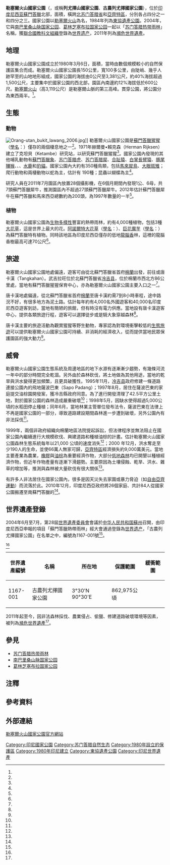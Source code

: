 {{noteTA
|G1 = unit;
|1  = zh-hans:豹猫;zh-tw:石虎;zh-hk:豹貓;
|2  = zh-hans:摄像头;zh-hant:攝影機;
|3  = zh-cn:大眼斑雉;zh-tw:青鸞;zh-hk:大眼斑雉;
}}
{{Infobox protected area
| name           = 勒塞爾火山國家公園
| iucn_category  = II
| photo          = Bukit Indonesia Entrance.JPG
| photo_caption  = 勒塞爾火山國家公園入口
| photo_width    = 270
| map            = Indonesia Sumatra
| map_caption    = 勒塞爾火山國家公園在蘇門答臘的位置
| map_width      = 270
| location       = {{INA}}[[蘇門答臘|蘇門答臘]]
| coordinates    = {{coord|3|30|N|97|30|E|display=inline,title}}
| area           = {{convert|830,268.95|ha}}{{notetag|name="面積"|官網面積為{{convert|830,268.95|ha}}<ref name="gunungleuser_kondisi"/>；世界遺產官網登記保護區域為{{convert|862,975|ha}}<ref name="UNESCO_1167_maps"/>；東盟遺產公園官網登記保護區域為{{convert|1,092,692|ha}}<ref name="asean.chm-cb"/>。}}
| established    = {{Chinese date|1980-03-06}}
| governing_body = {{le|環境與森林部 (印度尼西亞)|Ministry of Environment and Forestry (Indonesia)|印度尼西亞環境與森林部}}
| embedded1      = {{designation list | embed=yes
 | designation1            = WHS
 | designation1_date       = 2004 <small>(28屆[[世界遺產委員會|世界遺產委員會]])</small>
 | designation1_type       = 自然遺產
 | designation1_criteria   = (vii) (ix) (x)
 | designation1_partof     = [[苏门答腊热带雨林|苏门答腊热带雨林]]
 | designation1_number     = [https://whc.unesco.org/en/list/1167 1167-001]
 | designation1_free1name  = 地區
 | designation1_free1value = [[亚洲和太平洋地区世界遗产列表|亞洲和太平洋地區]]
 | designation1_free2name  = [[濒危世界遗产名录|瀕危遺產]]
 | designation1_free2value = {{start date|2011}}－至今
}}
}}

'''勒塞爾火山國家公園'''（{{lang-id|Taman Nasional Gunung Leuser}}，或稱'''列尤擇山國家公園'''、'''古農列尤擇國家公園'''），位於[[印度尼西亚|印度尼西亚]][[蘇門答臘|蘇門答臘]]北部，面積{{convert|8,303|km2}}，橫跨[[北苏门答腊省|北苏门答腊省]]和[[亞齊特區|亞齊特區]]，分別各占四分之一和四分之三。國家公園以[[勒塞爾火山|勒塞爾火山]]為名，1984年列為[[東協遺產公園|東協遺產公園]]。2004年，它與[[南巴里桑山脉国家公园|南巴里桑山脉国家公园]]、[[葛林芝塞布拉国家公园|葛林芝塞布拉国家公园]]一起以「[[苏门答腊热带雨林|苏门答腊热带雨林]]」名稱，獲[[联合国教育、科学及文化组织|聯合國教科文組織]]登錄為[[世界遗产|世界遗产]]，2011年列為[[濒危世界遗产名录|瀕危世界遺產]]。

== 地理 ==
勒塞爾火山國家公園成立於1980年3月6日，面積{{convert|830,268.95|ha}}，當時由數個規模較小的自然保護區集合而成。勒塞爾火山國家公園長150公里，寬100多公里，由陡峭、幾乎人跡罕至的山地地形組成，國家公園的海拔由0公尺至3,381公尺，約40%海拔超過1,500公尺，主要集中於國家公園的西北部，園區內南邊約12%海拔低於600公尺。[[勒塞爾火山|勒塞爾火山]]（高3,119公尺）是勒塞爾山脈的第三高峰。{{le|阿拉斯河 (印度尼西亞)|Alas River|阿拉斯河}}貫穿公園，將公園分為東西兩半。<ref name="asean.chm-cb"/>。

== 生態 ==
=== 動物 ===
[[File:Orang-utan_bukit_lawang_2006.jpg|thumb]]]]
勒塞爾火山國家公園是[[蘇門答臘猩猩|蘇門答臘猩猩]]（[[學名|學名]]：''{{lang|la|Pongo abelii}}''）僅存的兩個棲息地之一<ref name="Wich_2003"/>。1971年赫爾曼•賴克森（Herman Rijksen）建立了克坦貝（Ketambe）研究站，以研究蘇門答臘猩猩<ref name="Wich_2004"/>。國家公園內發現的其他哺乳動物有[[蘇門答臘象|蘇門答臘象]]、[[苏门答腊虎|苏门答腊虎]]、[[苏门答腊犀|苏门答腊犀]]、[[合趾猿|合趾猿]]、[[白掌長臂猿|白掌長臂猿]]、[[豚尾獼猴|豚尾獼猴]]、{{le|托馬斯葉猴|Thomas's langur}}、{{le|蘇門答臘羚羊|Sumatran serow}}、[[水鹿|水鹿]]和[[豹貓|豹貓]]。國家公園內大約有350種鳥類，包括[[馬來犀鳥|馬來犀鳥]]、[[大眼斑雉|大眼斑雉]]；爬行動物和兩棲動物以蛇為主，估計有 190種；昆蟲以蝴蝶為主<ref name="dephut"/>。

研究人員在2011年7月園區內放置28個攝影機，在6個月期間內發現1公、6母，共7頭蘇門答臘犀牛，推測園區內不超過27頭蘇門答臘犀牛。2012年估計蘇門答臘犀牛在蘇門答臘和馬來西亞總數約為200頭，為1997年數量的一半<ref name="BBC_120809"/>。

=== 植物 ===
勒塞爾火山國家公園為[[生物多樣性|生物多樣性]]豐富的熱帶雨林，約有4,000種植物，包括3種[[大花草屬|大花草]]，這是世界上最大的花。[[阿諾爾特大花草|阿諾爾特大花草]]（[[學名|學名]]：''{{lang|la|Rafflesia arnoldii}}''）、[[巨花魔芋|巨花魔芋]]（[[學名|學名]]：{{lang|la|''Amorphophallus titanum''}}）為蘇門答臘特有植物。同時該地區為印度尼西亞僅存的低地[[龙脑香属|龍腦香]]林，這裡的龍腦香樹最高可達70公尺<ref name="Sumatra_EcoVentures"/>。

== 旅遊 ==
勒塞爾火山國家公園地處偏遠，遊客可由從北蘇門答臘省首府[[棉蘭|棉蘭]]出發，前往{{le|武吉拉旺|Bukit Lawang}}或唐卡漢（Tangkahan）。武吉拉旺位於北蘇門答臘省[[冷吉县|冷吉县]]，位於棉蘭市西北方86公里處，當地有蘇門答臘猩猩保育中心，亦為勒塞爾火山國家公園主要入口之一<ref name="sumutprov"/>。

唐卡漢地處偏遠，從北蘇門答臘省首府[[棉蘭|棉蘭]]至唐卡漢約需7到8小時車程，途中路況不好，有很多地方為泥土路。估計每年約有4,000名外國遊客和40,000名印度尼西亞遊客到訪，當地有簡陋的旅館，但有時沒有電力供應。當地設有唐卡漢遊客中心，提供各類旅遊行程，遊客可以選擇徒步或是騎大象穿越森林<ref name="beritasatu"/>。

唐卡漢主要的旅遊活動為觀賞猩猩等野生動物，專家認為對環境衝擊較低的[[生態旅遊|生態旅遊]]可以提供勒塞爾火山國家公園可持續、非消耗的經濟收入，從而提供當地民眾保護園區的強大動力<ref name="Indonesia.travel"/>。

{{multiple image
| align = center
| total_width = 750
| image1   = The path to the top of Mount Kemiri.jpg
| caption1 = 通往凱米里山（Mount Kemiri）山頂的道路
| image2   = Bukit-jungle 09N8618.jpg
| caption2 = 叢林景觀
| image3   = Bukit Lawang, Langkat Regency, North Sumatra, Indonesia.jpg
| caption3 = 武吉拉旺（Bukit Lawang）村
| image4   = Sunrises - Mount Leuser National Park.jpg
| caption4 = 國家公園內日出時分
}}

== 威脅 ==
勒塞爾火山國家公園生態系統及周邊地區的地下水源有逐漸漸少趨勢，有幾條河流一年中的部分時間完全乾涸。另外由於森林砍伐，將土地做為其他用途，當地的乾旱與洪水變得更加頻繁，且更具破獲性。1995年11月，[[冷吉县|冷吉县]]政府修建一條道路連接公園內的飛地薩波巴東（Sapo Padang）；1997年8月，居住在薩波巴東的家庭提交油棕園開發案，獲冷吉縣政府同意。為了進行開發清理了42.5平方公里土地，對於國家公園的森林造成嚴重破壞<ref name="Matthews"/>；1998年5月，因缺水使得超過5,000公頃的水稻田停止種植；同年6月，當地林業主管單位發布法令，薩波巴東在法律上不再是國家公園的一部分，導致道路建設期間森林進一步遭到破壞，另外公園內有非法採伐<ref name="McCarthy"/>。

1999年，兩個非政府組織向棉蘭地區法院提起訴訟，但法律程序並無法阻止在國家公園內繼續進行大規模砍伐、興建道路和種植油棕的計畫。估計勒塞爾火山國家公園森林生態系統每年以21,000 公頃的速度消失<ref name="Nakagawa"/>；2000 年12月，洪水奪走至少190人的生命，並使66萬人無家可歸，[[亞齊特區|亞齊特區]]經濟損失約9,000萬美元。當地主要產業為農業，[[橡膠樹|橡膠]]與[[油棕|油棕]]為重要經濟作物，大部分[[热带雨林|低地森林]]均已開墾以種植經濟作物，但近年作物產量有逐漸下滑趨勢。主要原因為土壤侵蝕、乾旱、洪水、雜草的增加等，推測與森林被大量砍伐有很大關係<ref name="Pieter"/>。

有許多人非法居住在國家公園內，很多是因天災失去家園或暴力脅迫（如[[自由亞齊運動|自由亞齊運動]]）而流落於此。2010年12月，印度尼西亞政府將26個家庭、共計84人從國家公園搬遷至南蘇門答臘的{{le|穆西班尤辛縣|Musi Banyuasin Regency}}<ref name="Jakartapost_110630"/>。

== 世界遺產登錄 ==
2004年6月至7月，第28屆[[世界遺產委員會|世界遺產委員會]]會議於[[中华人民共和国|中华人民共和国]][[苏州市|蘇州]]召開，由印度尼西亞申報的項目「蘇門答臘熱帶雨林」經大會通過登錄為[[世界遗产|世界遗产]]，「古農列尤擇國家公園」{{notetag|世界遺產官方網站的名稱。<ref name="UNESCO_1167"/>}}在名單之中，編號為1167-001號<ref name="UNESCO_1167"/>。

{{世界遺產基準|7|9|10}}<ref name="UNESCO_1167_maps"/>
{| class="wikitable" width="80%" style="text-align:center"
|+
! style= "width:15%" | 世界遺產編號
! style= "width:25%" | 名稱
! style= "width:25%" | 所在地
! style= "width:20%" | 保護範圍
! 緩衝範圍
|-
| 1167-001
| 古農列尤擇國家公園
| 3°30'N 90°30'E
| 862,975公頃{{notetag|name="面積"}}
|
|}

2011年起至今，因非法森林採伐、農業侵占、偷獵、修建道路破壞環境等因素，被列為[[濒危世界遗产名录|瀕危世界遺產]]<ref name="UNESCO_news_764"/>。

== 參見 ==
* [[苏门答腊热带雨林|苏门答腊热带雨林]]
* [[南巴里桑山脉国家公园|南巴里桑山脉国家公园]]
* [[葛林芝塞布拉国家公园|葛林芝塞布拉国家公园]]

== 注釋 ==
{{notefoot}}

== 參考資料 ==
{{Reflist|30em|refs=

<ref name="asean.chm-cb">{{cite web |title=Gunung Leuser National Park - Core of Sumatra's Tropical Rainforest Heritage |url=https://asean.chm-cbd.net/protected-areas/gunung-leuser-national-park-core-sumatras-tropical-rainforest-heritage |publisher=Secretariat of the Convention on Biological Diversity |accessdate=2022-01-11 |language=en }}</ref>

<ref name="BBC_120809">{{cite news |title=Tujuh badak Sumatra tertangkap kamera di Leuser |url=https://www.bbc.com/indonesia/majalah/2012/08/120809_rhino_sightings |accessdate=2022-01-09 |agency=[[英国广播公司|英国广播公司]] |date=2012-08-09 |language=id }}</ref>

<ref name="beritasatu">{{cite web |author1=Inasa Ori Sativa, Dwi Argo Santosa |title=Mencecap Keindahan Alam di Tangkahan |url=https://www.beritasatu.com/archive/264862/mencecap-keindahan-alam-di-tangkahan |publisher=Berita Satu |accessdate=2022-01-09 |language=id }}</ref>

<ref name="dephut">{{cite web | url=http://www.dephut.go.id/INFORMASI/TN%20INDO-ENGLISH/leuser_NP.htm | archiveurl=https://web.archive.org/web/20100205223651/http://www.dephut.go.id/INFORMASI/TN%20INDO-ENGLISH/leuser_NP.htm | archivedate=2010-02-05 | title=Gunung Leuser National Park | publisher=Ministry of Forestry |date=2010-01-07 | accessdate=2010-02-05 | dead-url=yes |language=en }}</ref>

<ref name="gunungleuser_kondisi">{{cite web |title=Kondisi Umum |url=https://gunungleuser.or.id/kondisi-umum/ |website=Taman Nasional Gunung Leuser |accessdate=2022-01-12 |language=id |archive-date=2021-10-11 |archive-url=https://web.archive.org/web/20211011150238/https://gunungleuser.or.id/kondisi-umum/ |dead-url=no }}</ref>

<ref name="Indonesia.travel">{{cite web |title=5 Reasons Why North Sumatra Is the Perfect Destination for Ecotourism |url=https://www.indonesia.travel/gb/en/trip-ideas/5-reason-s-why-north-sumatra-is-the-perfect-destination-for-ecotourism |website=Indonesia.travel |accessdate=2022-01-09 |language=en |archive-date=2021-06-04 |archive-url=https://web.archive.org/web/20210604102348/https://www.indonesia.travel/gb/en/trip-ideas/5-reason-s-why-north-sumatra-is-the-perfect-destination-for-ecotourism |dead-url=no }}</ref>

<ref name="Jakartapost_110630">{{cite news |author1=Apriadi Gunawan |title=Mt. Leuser National Park evictions on hold |url=https://www.thejakartapost.com/news/2011/06/30/mt-leuser-national-park-evictions-hold.html |accessdate=2022-01-09 |publisher=[[雅加达邮报|雅加达邮报]] |date=2011-06-30 |language=id |archive-date=2019-12-07 |archive-url=https://web.archive.org/web/20191207195414/https://www.thejakartapost.com/news/2011/06/30/mt-leuser-national-park-evictions-hold.html |dead-url=no }}</ref>

<ref name="Matthews">{{cite book| author=Emily Matthews, Global Forest Watch (Organization) and Forest Watch Indonesia (Organization)| title=The State of Forest in Indonesia| url=http://www.globalforestwatch.org/common/indonesia/sof.indonesia.english.low.pdf| publisher=World Resources Institute| location=Washington DC| accessdate=2007-01-11| year=2002| isbn=1-56973-492-5| others=Box 2.3. Oil Palm Development in Gunung Leuser National Park, p. 21| archive-url=https://web.archive.org/web/20061208055408/http://www.globalforestwatch.org/common/indonesia/sof.indonesia.english.low.pdf| archive-date=2006-12-08| url-status=dead}}</ref>

<ref name="McCarthy">{{cite book |author1=McCarthy, J. F. |title=The Fourth Circle. A Political Ecology of Sumatra's Rainforest Frontier |publisher=Stanford University Press |year=2006 }}</ref>

<ref name="Nakagawa">{{cite web | author1=Ulara Nakagawa | title=Inside Indonesia’s ‘Burning Forests’ | url=https://thediplomat.com/2011/07/inside-indonesias-burning-forests/ | publisher=The Diplomat | location=Washington DC | accessdate=2022-01-10 | language=en | archive-date=2021-11-09 | archive-url=https://web.archive.org/web/20211109165405/https://thediplomat.com/2011/07/inside-indonesias-burning-forests/ | dead-url=no }}</ref>

<ref name="Pieter">{{cite journal| title=Economic valuation of the Leuser National Park on Sumatra, Indonesia |author1=Pieter J.H. van Beukering |author2=Herman S.J Cesar |author3=Marco A. Janssen | journal=Ecological Economics| volume=44| issue=1| year=2003| pages=43–62| doi=10.1016/S0921-8009(02)00224-0}}</ref>

<ref name="Sumatra_EcoVentures">{{cite web |title=Gunung Leuser National Park |url=https://www.sumatra-ecoventures.com/leuser-national-park |website=Sumatra EcoVentures |accessdate=2022-01-09 |language=en |archive-date=2021-05-08 |archive-url=https://web.archive.org/web/20210508230057/https://www.sumatra-ecoventures.com/leuser-national-park |dead-url=no }}</ref>

<ref name="sumutprov">{{cite web |title=Bukit Lawang |url=http://disbudpar.sumutprov.go.id/objek_wisata/bukit-lawang/ |website=Dinas Kebudayaan dan Pariwisata Provinsi Sumatera Utara |accessdate=2022-01-11 |language=id |archive-date=2021-06-05 |archive-url=https://web.archive.org/web/20210605081807/http://disbudpar.sumutprov.go.id/objek_wisata/bukit-lawang/ |dead-url=no }}</ref>

<ref name="UNESCO_1167">{{cite web | url=http://whc.unesco.org/en/list/1167 | title=Tropical Rainforest Heritage of Sumatra | publisher=聯合國教科文組織 | accessdate=2021-03-18 | language=en | archive-date=2012-08-09 | archive-url=https://www.webcitation.org/69mtjPKw7?url=http://whc.unesco.org/en/list/1167 | dead-url=no }}</ref>

<ref name="UNESCO_1167_maps">{{cite web | url=http://whc.unesco.org/en/list/1167/multiple=1&unique_number=1344 | title=Tropical Rainforest Heritage of Sumatra, Multiple Locations (3) | publisher=聯合國教科文組織 | accessdate=2022-01-12 | language=en | archive-date=2021-11-10 | archive-url=https://web.archive.org/web/20211110041457/https://whc.unesco.org/en/list/1167/multiple%3D1%26unique_number%3D1344 | dead-url=no }}</ref>

<ref name="UNESCO_news_764">{{cite web |title=Danger listing for Indonesia’s Tropical Rainforest Heritage of Sumatra |url=https://whc.unesco.org/en/news/764 |website=UNESCO World Heritage Centre |date=2011-06-22 |accessdate=2022-01-09 |language=en |archive-date=2011-07-01 |archive-url=https://web.archive.org/web/20110701061053/http://whc.unesco.org/en/news/764/ |dead-url=no }}</ref>

<ref name="Wich_2003">{{cite journal| title=The status of the Sumatran orang-utan ''Pongo abelii'': an update| author=S. A. Wich; I. Singleton; S. S. Utami-Atmoko; M. L. Geurts; H. D. Rijksen; and C. P. van Schaik| journal=Flora & Fauna International| volume=37| issue=1| year=2003| doi=10.1017/S0030605303000115| pages=49}}</ref>

<ref name="Wich_2004">{{cite journal| title=Life history of wild Sumatran orangutans (''Pongo abelii'')|author1=S. A. Wich |author2=S. S. Utami-Atmoko |author3=T. M. Setia |author4=H. D. Rijksen |author5=C. Schürmann, J.A.R.A.M. van Hooff |author6=C. P. van Schaik | journal=Journal of Human Evolution | volume=47| issue=6| year=2004| pages=385–398| doi=10.1016/j.jhevol.2004.08.006| pmid=15566945}}</ref>

}}

== 外部連結 ==
{{Commons|Category:Gunung Leuser National Park}}
{{id}} [https://gunungleuser.or.id/ 勒塞爾火山國家公園官方網站]
{{Wayback|https://web.archive.org/web/20211226123808/https://gunungleuser.or.id/ |date=20211226123808}}

{{印度尼西亚世界遗产}}
{{東協遺產公園}}
{{印度尼西亚国家公园}}
[[Category:印尼國家公園|Category:印尼國家公園]]
[[Category:苏门答腊自然生态|Category:苏门答腊自然生态]]
[[Category:1980年設立的保護區|Category:1980年設立的保護區]]
[[Category:1980年印尼建立|Category:1980年印尼建立]]
[[Category:東協遺產公園|Category:東協遺產公園]]
[[Category:印尼世界遺產|Category:印尼世界遺產]]